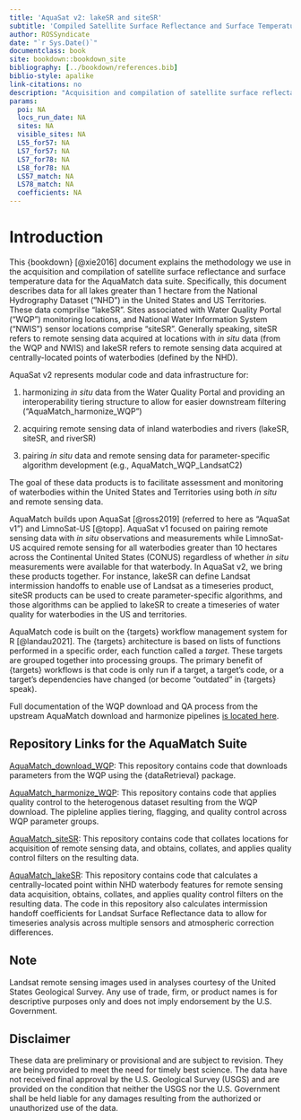 ```yaml
---
title: 'AquaSat v2: lakeSR and siteSR'
subtitle: 'Compiled Satellite Surface Reflectance and Surface Temperature for Waterbodies in the United States and US Territories'
author: ROSSyndicate
date: "`r Sys.Date()`"
documentclass: book
site: bookdown::bookdown_site
bibliography: [../bookdown/references.bib]
biblio-style: apalike
link-citations: no
description: "Acquisition and compilation of satellite surface reflectance data for all lakes in the United States and US Territories."
params:
  poi: NA
  locs_run_date: NA
  sites: NA
  visible_sites: NA
  LS5_for57: NA
  LS7_for57: NA
  LS7_for78: NA
  LS8_for78: NA
  LS57_match: NA
  LS78_match: NA
  coefficients: NA
---
```


# Introduction

This {bookdown} [@xie2016] document explains the methodology we use in the acquisition and compilation of satellite surface reflectance and surface temperature data for the AquaMatch data suite. Specifically, this document describes data for all lakes greater than 1 hectare from the National Hydrography Dataset ("NHD") in the United States and US Territories. These data comprilse "lakeSR". Sites associated with Water Quality Portal ("WQP") monitoring locations, and National Water Information System ("NWIS") sensor locations comprise "siteSR". Generally speaking, siteSR refers to remote sensing data acquired at locations with *in situ* data (from the WQP and NWIS) and lakeSR refers to remote sensing data acquired at centrally-located points of waterbodies (defined by the NHD).

AquaSat v2 represents modular code and data infrastructure for:

1.  harmonizing *in situ* data from the Water Quality Portal and providing an interoperability tiering structure to allow for easier downstream filtering ("AquaMatch_harmonize_WQP")

2.  acquiring remote sensing data of inland waterbodies and rivers (lakeSR, siteSR, and riverSR)

3.  pairing *in situ* data and remote sensing data for parameter-specific algorithm development (e.g., AquaMatch_WQP_LandsatC2)

The goal of these data products is to facilitate assessment and monitoring of waterbodies within the United States and Territories using both *in situ* and remote sensing data.

AquaMatch builds upon AquaSat [@ross2019] (referred to here as "AquaSat v1") and LimnoSat-US [@topp]. AquaSat v1 focused on pairing remote sensing data with *in situ* observations and measurements while LimnoSat-US acquired remote sensing for all waterbodies greater than 10 hectares across the Continental United States (CONUS) regardless of whether *in situ* measurements were available for that waterbody. In AquaSat v2, we bring these products together. For instance, lakeSR can define Landsat intermission handoffs to enable use of Landsat as a timeseries product, siteSR products can be used to create parameter-specific algorithms, and those algorithms can be applied to lakeSR to create a timeseries of water quality for waterbodies in the US and territories.

AquaMatch code is built on the {targets} workflow management system for R [@landau2021]. The {targets} architecture is based on lists of functions performed in a specific order, each function called a *target*. These targets are grouped together into processing groups. The primary benefit of {targets} workflows is that code is only run if a target, a target's code, or a target's dependencies have changed (or become "outdated" in {targets} speak).

Full documentation of the WQP download and QA process from the upstream AquaMatch download and harmonize pipelines [is located here](https://aquasat.github.io/AquaMatch_harmonize_WQP/).

## Repository Links for the AquaMatch Suite

[AquaMatch_download_WQP](https://github.com/AquaSat/AquaMatch_download_WQP): This repository contains code that downloads parameters from the WQP using the {dataRetrieval} package.

[AquaMatch_harmonize_WQP](https://github.com/AquaSat/AquaMatch_harmonize_WQP): This repository contains code that applies quality control to the heterogenous dataset resulting from the WQP download. The pipleline applies tiering, flagging, and quality control across WQP parameter groups.

[AquaMatch_siteSR](https://github.com/AquaSat/AquaMatch_siteSR): This repository contains code that collates locations for acquisition of remote sensing data, and obtains, collates, and applies quality control filters on the resulting data.

[AquaMatch_lakeSR](https://github.com/AquaSat/AquaMatch_lakeSR): This repository contains code that calculates a centrally-located point within NHD waterbody features for remote sensing data acquisition, obtains, collates, and applies quality control filters on the resulting data. The code in this repository also calculates intermission handoff coefficients for Landsat Surface Reflectance data to allow for timeseries analysis across multiple sensors and atmospheric correction differences.

## Note

Landsat remote sensing images used in analyses courtesy of the United States Geological Survey. Any use of trade, firm, or product names is for descriptive purposes only and does not imply endorsement by the U.S. Government.

## Disclaimer

These data are preliminary or provisional and are subject to revision. They are being provided to meet the need for timely best science. The data have not received final approval by the U.S. Geological Survey (USGS) and are provided on the condition that neither the USGS nor the U.S. Government shall be held liable for any damages resulting from the authorized or unauthorized use of the data.
